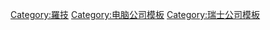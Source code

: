 {{Navbox
|state = autocollapse
|name = 羅技
|title = [[羅技]]
|image = [[File:Logitech logo.svg|100px]]
|above = 
|abovestyle = 
|listclass = hlist

|group1 = 人物
|list1 = 
* [[Bracken Darrell]]
* [[Guerrino De Luca]]

|group2 = 分支
|list2 = 
* [[3Dconnexion]]
* [[Jaybird]]
* [[Labtec]]
* [[Lifesize]]
* [[Mirial]]
* [[SightSpeed]]
* [[Slim Devices]]
* [[Ultimate Ears]]

|belowstyle = 
|below = 
}}
<noinclude>
[[Category:羅技]]
[[Category:电脑公司模板]]
[[Category:瑞士公司模板]]
</noinclude>